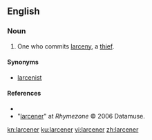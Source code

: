 ==English==

===Noun===
{{en-noun}}

#One who commits [[larceny]], a [[thief]].

====Synonyms====
*[[larcenist]]

====References====
*{{R:Dictionary.com}}
*"[http://www.rhymezone.com/r/rhyme.cgi?Word=larcener larcener]" at ''Rhymezone'' © 2006 Datamuse.

[[kn:larcener]]
[[ku:larcener]]
[[vi:larcener]]
[[zh:larcener]]
